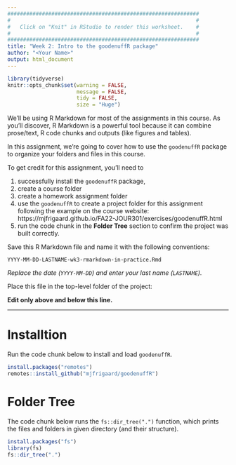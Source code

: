 ```yaml
---
#############################################################
#                                                           #
#   Click on "Knit" in RStudio to render this worksheet.    #
#                                                           #
#############################################################
title: "Week 2: Intro to the goodenuffR package"
author: "<Your Name>"
output: html_document
---
```


```r
library(tidyverse)
knitr::opts_chunk$set(warning = FALSE, 
                      message = FALSE,
                      tidy = FALSE,
                      size = "Huge")
```

We'll be using R Markdown for most of the assignments in this course. As you'll discover, R Markdown is a powerful tool because it can combine prose/text, R code chunks and outputs (like figures and tables).

In this assignment, we're going to cover how to use the `goodenuffR` package to organize your folders and files in this course. 

To get credit for this assignment, you'll need to 

1) successfully install the `goodenuffR` package,  
2) create a course folder  
3) create a homework assignment folder  
4) use the `goodenuffR` to create a project folder for this assignment following the example on the course website: https://mjfrigaard.github.io/FA22-JOUR301/exercises/goodenuffR.html
5) run the code chunk in the **Folder Tree** section to confirm the project was built correctly. 

Save this R Markdown file and name it with the following conventions: 

`YYYY-MM-DD-LASTNAME-wk3-rmarkdown-in-practice.Rmd`

*Replace the date (`YYYY-MM-DD`) and enter your last name (`LASTNAME`).*

Place this file in the top-level folder of the project: 

**Edit only <Your Name> above and below this line.**

---------------------------------------------

# Installtion

Run the code chunk below to install and load `goodenuffR`. 

```r
install.packages("remotes")
remotes::install_github("mjfrigaard/goodenuffR")
```

# Folder Tree 

The code chunk below runs the `fs::dir_tree(".")` function, which prints the files and folders in given directory (and their structure). 

```r
install.packages("fs")
library(fs)
fs::dir_tree(".")
```







